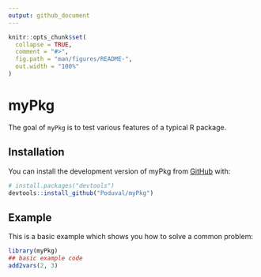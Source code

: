 ```yaml
---
output: github_document
---
```


<!-- README.md is generated from README.Rmd. Please edit that file -->

```r
knitr::opts_chunk$set(
  collapse = TRUE,
  comment = "#>",
  fig.path = "man/figures/README-",
  out.width = "100%"
)
```

# myPkg

<!-- badges: start -->
<!-- badges: end -->

The goal of `myPkg` is to test various features of a typical R package. 

## Installation

You can install the development version of myPkg from [GitHub](https://github.com/) with:

``` r
# install.packages("devtools")
devtools::install_github("Poduval/myPkg")
```

## Example

This is a basic example which shows you how to solve a common problem:

```r
library(myPkg)
## basic example code
add2vars(2, 3)
```
